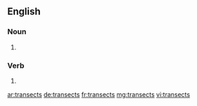 
==English==

===Noun===
{{head|en|plural}}

# {{plural of|transect|lang=en|nocat=1}}

===Verb===
{{head|en}}

# {{en-third-person singular of|transect}}

[[ar:transects]]
[[de:transects]]
[[fr:transects]]
[[mg:transects]]
[[vi:transects]]